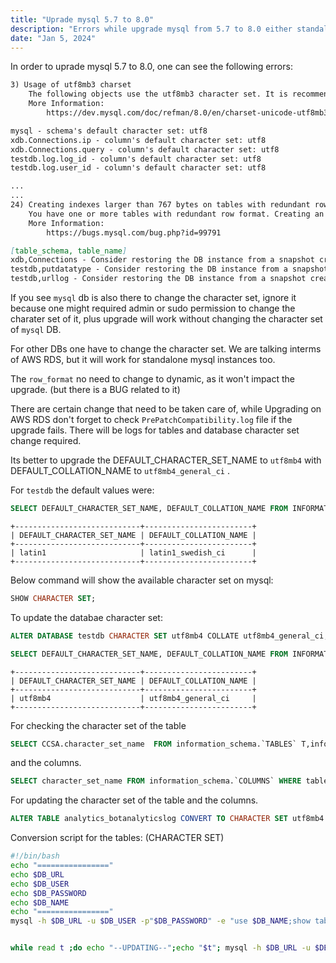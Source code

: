 ```yaml
---
title: "Uprade mysql 5.7 to 8.0"
description: "Errors while upgrade mysql from 5.7 to 8.0 either standalone or AWS RDS mysql"
date: "Jan 5, 2024"
---
```


In order to uprade mysql 5.7 to 8.0, one can see the following errors:

```md
3) Usage of utf8mb3 charset
	The following objects use the utf8mb3 character set. It is recommended to convert them to use utf8mb4 instead, for improved Unicode support.
	More Information:
		https://dev.mysql.com/doc/refman/8.0/en/charset-unicode-utf8mb3.html

mysql - schema's default character set: utf8
xdb.Connections.ip - column's default character set: utf8
xdb.Connections.query - column's default character set: utf8
testdb.log.log_id - column's default character set: utf8
testdb.log.user_id - column's default character set: utf8

...
...
24) Creating indexes larger than 767 bytes on tables with redundant row format might cause the tables to be inaccessible.
	You have one or more tables with redundant row format. Creating an index larger than 767 bytes might cause the table to be inaccessible (only 50 tables are shown).
	More Information:
		https://bugs.mysql.com/bug.php?id=99791

[table_schema, table_name]
xdb,Connections - Consider restoring the DB instance from a snapshot creating before upgrading, and change the row_format of the tables to dynamic.
testdb,putdatatype - Consider restoring the DB instance from a snapshot creating before upgrading, and change the row_format of the tables to dynamic.
testdb,urllog - Consider restoring the DB instance from a snapshot creating before upgrading, and change the row_format of the tables to dynamic.


```

If you see `mysql` db is also there to change the character set, ignore it because one might required admin or sudo permission to change the charater set of it, plus upgrade will work without changing the character set of `mysql` DB.

For other DBs one have to change the character set. We are talking interms of AWS RDS, but it will work for standalone mysql instances too.

The `row_format` no need to change to dynamic, as it won't impact the upgrade. (but there is a BUG related to it)

There are certain change that need to be taken care of, while Upgrading on AWS RDS don't forget to check `PrePatchCompatibility.log` file if the upgrade fails. There will be logs for tables and database character set change required.

Its better to upgrade the DEFAULT_CHARACTER_SET_NAME to `utf8mb4` with DEFAULT_COLLATION_NAME to `utf8mb4_general_ci` .

For `testdb` the default values were:

```sql
SELECT DEFAULT_CHARACTER_SET_NAME, DEFAULT_COLLATION_NAME FROM INFORMATION_SCHEMA.SCHEMATA WHERE SCHEMA_NAME = 'testdb';
```

```
+----------------------------+------------------------+
| DEFAULT_CHARACTER_SET_NAME | DEFAULT_COLLATION_NAME |
+----------------------------+------------------------+
| latin1                     | latin1_swedish_ci      |
+----------------------------+------------------------+
```

Below command will show the available character set on mysql:

```sql
SHOW CHARACTER SET;
```

To update the databae character set:

```sql
ALTER DATABASE testdb CHARACTER SET utf8mb4 COLLATE utf8mb4_general_ci;

SELECT DEFAULT_CHARACTER_SET_NAME, DEFAULT_COLLATION_NAME FROM INFORMATION_SCHEMA.SCHEMATA WHERE SCHEMA_NAME = 'testdb';
```

```
+----------------------------+------------------------+
| DEFAULT_CHARACTER_SET_NAME | DEFAULT_COLLATION_NAME |
+----------------------------+------------------------+
| utf8mb4                    | utf8mb4_general_ci     |
+----------------------------+------------------------+
```

For checking the character set of the table

```sql
SELECT CCSA.character_set_name  FROM information_schema.`TABLES` T,information_schema.`COLLATION_CHARACTER_SET_APPLICABILITY` CCSA WHERE CCSA.collation_name = T.table_collation AND T.table_schema = "testdb" AND T.table_name = "analytics_botanalyticslog";
```

and the columns.

```sql
SELECT character_set_name FROM information_schema.`COLUMNS` WHERE table_schema = "testdb" AND table_name = "analytics_botanalyticslog" AND column_name = "log_id";
```

For updating the character set of the table and the columns.

```sql
ALTER TABLE analytics_botanalyticslog CONVERT TO CHARACTER SET utf8mb4 COLLATE utf8mb4_general_ci;
```

Conversion script for the tables: (CHARACTER SET)

```sh
#!/bin/bash
echo "================"
echo $DB_URL
echo $DB_USER
echo $DB_PASSWORD
echo $DB_NAME
echo "================"
mysql -h $DB_URL -u $DB_USER -p"$DB_PASSWORD" -e "use $DB_NAME;show tables;" | awk '{print $1}' > tables.txt


while read t ;do echo "--UPDATING--";echo "$t"; mysql -h $DB_URL -u $DB_USER -p"$DB_PASSWORD" -e "use $DB_NAME;ALTER TABLE $t CONVERT TO CHARACTER SET utf8mb4 COLLATE utf8mb4_general_ci;"; echo "--DONE--";sleep 1;done < tables.txt
```

